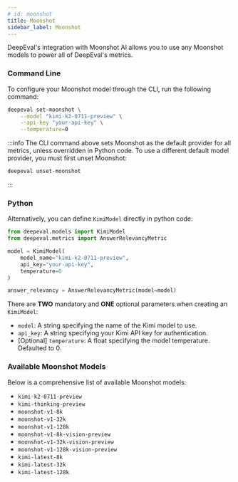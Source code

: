```yaml
---
# id: moonshot
title: Moonshot
sidebar_label: Moonshot
---
```


DeepEval's integration with Moonshot AI allows you to use any Moonshot models to power all of DeepEval's metrics.

### Command Line

To configure your Moonshot model through the CLI, run the following command:

```bash
deepeval set-moonshot \
    --model "kimi-k2-0711-preview" \
    --api-key "your-api-key" \
    --temperature=0
```

:::info
The CLI command above sets Moonshot as the default provider for all metrics, unless overridden in Python code. To use a different default model provider, you must first unset Moonshot:

```bash
deepeval unset-moonshot
```

:::

### Python

Alternatively, you can define `KimiModel` directly in python code:

```python
from deepeval.models import KimiModel
from deepeval.metrics import AnswerRelevancyMetric

model = KimiModel(
    model_name="kimi-k2-0711-preview",
    api_key="your-api-key",
    temperature=0
)

answer_relevancy = AnswerRelevancyMetric(model=model)
```

There are **TWO** mandatory and **ONE** optional parameters when creating an `KimiModel`:

- `model`: A string specifying the name of the Kimi model to use.
- `api_key`: A string specifying your Kimi API key for authentication.
- [Optional] `temperature`: A float specifying the model temperature. Defaulted to 0.

### Available Moonshot Models

Below is a comprehensive list of available Moonshot models:

- `kimi-k2-0711-preview`
- `kimi-thinking-preview`
- `moonshot-v1-8k`
- `moonshot-v1-32k`
- `moonshot-v1-128k`
- `moonshot-v1-8k-vision-preview`
- `moonshot-v1-32k-vision-preview`
- `moonshot-v1-128k-vision-preview`
- `kimi-latest-8k`
- `kimi-latest-32k`
- `kimi-latest-128k`
